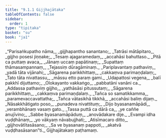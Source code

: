 ```yaml
---
title: "9.1.1 Gijjhajātaka"
tableOfContents: false
sidebar:
  order: 1
type: "tipitaka"
basket: "su"
book: "ja1"
---
```



<DynamicBreadcrumb />

<Division number="1" book="ja1" bookNo="22" page="358">

<Paragraph number="1781" type="verses" book="ja1">
_“Parisaṅkupatho nāma,_  
_gijjhapantho sanantano;_  
_Tatrāsi mātāpitaro,_  
_gijjho posesi jiṇṇake;_  
_Tesaṃ ajagaramedaṃ,_  
_accahāsi bahuttaso._  

</Paragraph>

</Division>
<Division number="2" book="ja1" bookNo="22" page="358">

<Paragraph number="1782" type="verses" book="ja1">
_Pitā ca puttaṃ avaca,_  
_Jānaṃ uccaṃ papātinaṃ;_  
_Supattaṃ thāmasampannaṃ,_  
_Tejassiṃ dūragāminaṃ._  

</Paragraph>

</Division>
<Division number="3" book="ja1" bookNo="22" page="358">

<Paragraph number="1783" type="verses" book="ja1">
_Pariplavantaṃ pathaviṃ,_  
_yadā tāta vijānahi;_  
_Sāgarena parikkhittaṃ,_  
_cakkaṃva parimaṇḍalaṃ;_  
_Tato tāta nivattassu,_  
_māssu etto paraṃ gami._  

</Paragraph>

</Division>
<Division number="4" book="ja1" bookNo="22" page="358">

<Paragraph number="1784" type="verses" book="ja1">
_Udapattosi vegena,_  
_balī pakkhī dijuttamo;_  
_Olokayanto vakkaṅgo,_  
_pabbatāni vanāni ca._  

</Paragraph>

</Division>
<Division number="5" book="ja1" bookNo="22" page="358">

<Paragraph number="1785" type="verses" book="ja1">
_Addassa pathaviṃ gijjho,_  
_yathāsāsi pitussutaṃ;_  
_Sāgarena parikkhittaṃ,_  
_cakkaṃva parimaṇḍalaṃ._  

</Paragraph>

</Division>
<Division number="6" book="ja1" bookNo="22" page="358">

<Paragraph number="1786" type="verses" book="ja1">
_Tañca so samatikkamma,_  
_paramevaccavattatha;_  
_Tañca vātasikhā tikkhā,_  
_accahāsi baliṃ dijaṃ._  

</Paragraph>

</Division>
<Division number="7" book="ja1" bookNo="22" page="358">

<Paragraph number="1787" type="verses" book="ja1">
_Nāsakkhātigato poso,_  
_punadeva nivattituṃ;_  
_Dijo byasanamāpādi,_  
_verambhānaṃ vasaṃ gato._  

</Paragraph>

</Division>
<Division number="8" book="ja1" bookNo="22" page="358">

<Paragraph number="1788" type="verses" book="ja1">
_Tassa puttā ca dārā ca,_  
_ye caññe anujīvino;_  
_Sabbe byasanamāpāduṃ,_  
_anovādakare dije._  

</Paragraph>

</Division>
<Division number="9" book="ja1" bookNo="22" page="358">

<Paragraph number="1789" type="verses" book="ja1">
_Evampi idha vuḍḍhānaṃ,_  
_yo vākyaṃ nāvabujjhati;_  
_Atisīmacaro ditto,_  
_gijjhovātītasāsano;_  
_Sa ve byasanaṃ pappoti,_  
_akatvā vuḍḍhasāsanan”ti._  


</Paragraph>
</Division>

<Paragraph number="1790" type="center" book="ja1">
Gijjhajātakaṃ paṭhamaṃ.
</Paragraph>